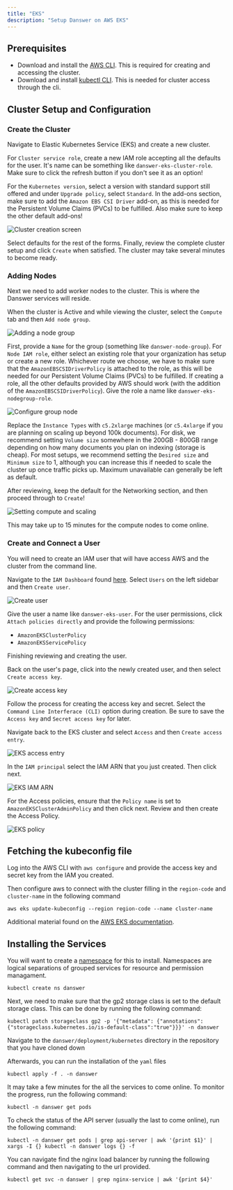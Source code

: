 ```yaml
---
title: "EKS"
description: "Setup Danswer on AWS EKS"
---
```


## Prerequisites

- Download and install the [AWS CLI](https://aws.amazon.com/cli/). This is required for creating and accessing the cluster.
- Download and install [kubectl CLI](https://kubernetes.io/docs/tasks/tools/install-kubectl-macos/). This is needed for cluster access through the cli.

## Cluster Setup and Configuration

### Create the Cluster

Navigate to Elastic Kubernetes Service (EKS) and create a new cluster.

For `Cluster service role`, create a new IAM role accepting all the defaults for the user. It's name can
be something like `danswer-eks-cluster-role`.
Make sure to click the refresh button if you don't see it as an option!

For the `Kubernetes version`, select a version with standard support still offered and under `Upgrade policy`, select `Standard`. In the add-ons section, make sure to add the `Amazon EBS CSI Driver` add-on, as this is needed for the Persistent Volume Claims (PVCs) to be fulfilled. Also make sure to keep the other default add-ons!

![Cluster creation screen](/images/setup_guides/aws/eks/cluster_create.png)

Select defaults for the rest of the forms. Finally, review the complete cluster setup and click `Create` when satisfied. The cluster may take several minutes to become ready.

### Adding Nodes

Next we need to add worker nodes to the cluster. This is where the Danswer services will reside.

When the cluster is Active and while viewing the cluster, select the `Compute` tab and then `Add node group`.

![Adding a node group](/images/setup_guides/aws/eks/add_node_group.png)

First, provide a `Name` for the group (something like `danswer-node-group`). For `Node IAM role`, either select
an existing role that your organization has setup or create a new role. Whichever route we choose, we have to make sure
that the `AmazonEBSCSIDriverPolicy` is attached to the role, as this will be needed for our Persistent Volume Claims (PVCs)
to be fulfilled. If creating a role, all the other defaults provided by AWS should work (with the addition of the `AmazonEBSCSIDriverPolicy`). Give the role a name like `danswer-eks-nodegroup-role`.

![Configure group node](/images/setup_guides/aws/eks/configure_group_node.png)

Replace the `Instance Types` with `c5.2xlarge` machines (or `c5.4xlarge` if you are planning on scaling up beyond 100k documents). For disk, we recommend setting `Volume size` somewhere in the 200GB - 800GB range depending on how many documents you plan on indexing (storage is cheap). For most setups, we recommend setting the `Desired size` and `Minimum size` to 1, although you can increase this if needed to scale the cluster up once traffic picks up. Maximum unavailable can generally be left as default.

After reviewing, keep the default for the Networking section, and then proceed through to `Create`!

![Setting compute and scaling](/images/setup_guides/aws/eks/set_compute_and_scaling.png)

This may take up to 15 minutes for the compute nodes to come online.

### Create and Connect a User

You will need to create an IAM user that will have access AWS and the cluster from the command line.

Navigate to the `IAM Dashboard` found [here](https://console.aws.amazon.com/iam/). Select `Users` on the left sidebar and then `Create user`.

![Create user](/images/setup_guides/aws/eks/iam_dashboard.png)

Give the user a name like `danswer-eks-user`. For the user permissions, click `Attach policies directly` and provide the following permissions:

- `AmazonEKSClusterPolicy`
- `AmazonEKSServicePolicy`

Finishing reviewing and creating the user.

Back on the user's page, click into the newly created user, and then select `Create access key`.

![Create access key](/images/setup_guides/aws/eks/create_access_key.png)

Follow the process for creating the access key and secret. Select the `Command Line Interferace (CLI)` option during creation. Be sure to save the `Access key` and `Secret access key` for later.

Navigate back to the EKS cluster and select `Access` and then `Create access entry`.

![EKS access entry](/images/setup_guides/aws/eks/eks_access_entry.png)

In the `IAM principal` select the IAM ARN that you just created. Then click next.

![EKS IAM ARN](/images/setup_guides/aws/eks/eks_iam_arn.png)

For the Access policies, ensure that the `Policy name` is set to `AmazonEKSClusterAdminPolicy` and then click next. Review and then create the Access Policy.

![EKS policy](/images/setup_guides/aws/eks/eks_policy.png)

## Fetching the kubeconfig file

Log into the AWS CLI with `aws configure` and provide the access key and secret key from the IAM you created.

Then configure aws to connect with the cluster filling in the `region-code` and `cluster-name` in the following command

```shell
aws eks update-kubeconfig --region region-code --name cluster-name
```

Additional material found on the [AWS EKS documentation](https://docs.aws.amazon.com/eks/latest/userguide/create-kubeconfig.html).

## Installing the Services

You will want to create a [namespace](https://kubernetes.io/blog/2016/08/kubernetes-namespaces-use-cases-insights/) for this to install. Namespaces are logical separations of grouped services for resource and permission managament.

```shell
kubectl create ns danswer
```

Next, we need to make sure that the gp2 storage class is set to the default storage class. This can be done by running the following command:

```shell
kubectl patch storageclass gp2 -p '{"metadata": {"annotations":{"storageclass.kubernetes.io/is-default-class":"true"}}}' -n danswer
```

Navigate to the `danswer/deployment/kubernetes` directory in the repository that you have cloned down

Afterwards, you can run the installation of the `yaml` files

```shell
kubectl apply -f . -n danswer
```

It may take a few minutes for the all the services to come online. To monitor the progress, run the following command:
```shell
kubectl -n danswer get pods
```

To check the status of the API server (usually the last to come online), run the following command:
```shell
kubectl -n danswer get pods | grep api-server | awk '{print $1}' | xargs -I {} kubectl -n danswer logs {} -f
```

You can navigate find the nginx load balancer by running the following command and then navigating to the url provided.
```shell
kubectl get svc -n danswer | grep nginx-service | awk '{print $4}'
```
